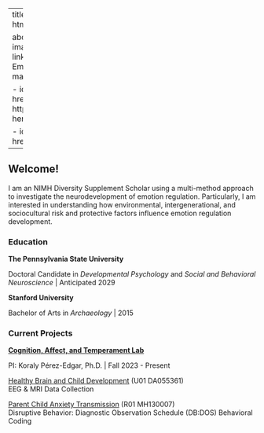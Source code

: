 
---
title: "Lucia Herrero"
format: html
editor: visual

about: 
  template: trestles
  image: img/headshot.jpg
  links: 
    - icon: envelope
      text: Email
      href: mailto:luciaherrero@psu.edu
      
    - icon: github
      text: Github
      href: https://github.com/lucia-herrero
      
    - icon: flower2
      text: OSF
      href: https://osf.io/8wx7e
---

## Welcome!

I am an NIMH Diversity Supplement Scholar using a multi-method approach to investigate the neurodevelopment of emotion regulation. Particularly, I am interested in understanding how environmental, intergenerational, and sociocultural risk and protective factors influence emotion regulation development.  

### Education

**The Pennsylvania State University** 

Doctoral Candidate in *Developmental Psychology* and *Social and Behavioral Neuroscience* \| Anticipated 2029 

**Stanford University** 

Bachelor of Arts in *Archaeology* \| 2015 

### Current Projects

**[Cognition, Affect, and Temperament Lab](https://www.catlabpsu.com/)**

PI: Koraly Pérez-Edgar, Ph.D. \| Fall 2023 - Present 

[Healthy Brain and Child Development](https://heal.nih.gov/research/infants-and-children/healthy-brain#:~:text=Research%20Spotlights,Predict%20Health%20Later%20in%20Life%3F) \(U01 DA055361)\
EEG & MRI Data Collection\

[Parent Child Anxiety Transmission](https://www.catlabpsu.com/research#PCAT) \(R01 MH130007)\
Disruptive Behavior: Diagnostic Observation Schedule \(DB:DOS) Behavioral Coding 


